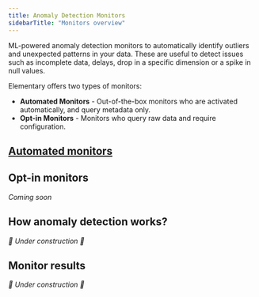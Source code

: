 ```yaml
---
title: Anomaly Detection Monitors
sidebarTitle: "Monitors overview"
---
```


<Snippet file="cloud/cloud-feature-tag.mdx" />

ML-powered anomaly detection monitors to automatically identify outliers and unexpected patterns in your data.
These are useful to detect issues such as incomplete data, delays, drop in a specific dimension or a spike in null values.

Elementary offers two types of monitors: 

- **Automated Monitors** - Out-of-the-box monitors who are activated automatically, and query metadata only. 
- **Opt-in Monitors** - Monitors who query raw data and require configuration.

## [Automated monitors](/features/anomaly-detection/automated-monitors)

<Snippet file="cloud/features/anomaly-detection/automated-monitors-intro.mdx" />

<Snippet file="cloud/features/anomaly-detection/automated-monitors-cards.mdx" />

## Opt-in monitors

_Coming soon_

## How anomaly detection works?

_🚧 Under construction 🚧_

## Monitor results

_🚧 Under construction 🚧_
